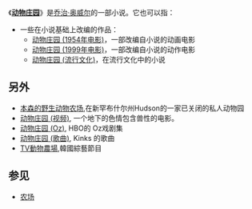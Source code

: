 《'''[[动物庄园|动物庄园]]'''》是[[乔治·奥威尔|乔治·奥威尔]]的一部小说。它也可以指：
* 一些在小说基础上改编的作品：
** [[动物庄园_(1954年电影)|动物庄园 (1954年电影)]]，一部改编自小说的动画电影
** [[动物庄园_(1999年电影)|动物庄园 (1999年电影)]]，一部改编自小说的动作电影 
** [[动物庄园_(流行文化)|动物庄园 (流行文化)]]，在流行文化中的小说

==另外==
* [[本森的野生动物农场|本森的野生动物农场]],在新罕布什尔州Hudson的一家已关闭的私人动物园
* [[动物庄园_(视频)|动物庄园 (视频)]], 一个地下的色情包含兽性的电影。<!--这个链接与小说无关-->
* [[动物庄园_(Oz)|动物庄园 (Oz)]], HBO的 Oz戏剧集
* [[动物庄园_(歌曲)|动物庄园 (歌曲)]], Kinks 的歌曲
* [[TV動物農場|TV動物農場]],韓國綜藝節目

==参见==
*[[农场|农场]]

{{dab|cat=四字消歧義}}